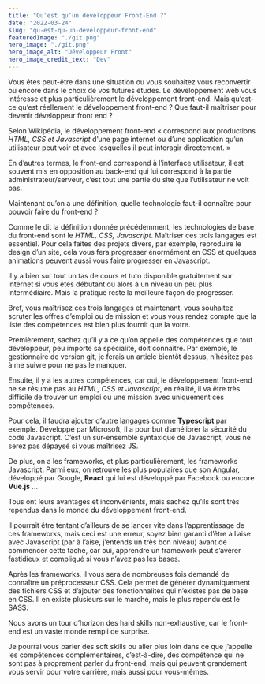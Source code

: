 ```yaml
---
title: "Qu’est qu’un développeur Front-End ?"
date: "2022-03-24"
slug: "qu-est-qu-un-developpeur-front-end"
featuredImage: "./git.png"
hero_image: "./git.png"
hero_image_alt: "Développeur Front"
hero_image_credit_text: "Dev"
---
```


Vous êtes peut-être dans une situation ou vous souhaitez vous reconvertir ou encore dans le choix de vos futures études. Le développement web vous intéresse et plus particulièrement le développement front-end. Mais qu’est-ce qu’est réellement le développement front-end ? Que faut-il maîtriser pour devenir développeur front end ?

Selon Wikipédia, le développement front-end « correspond aux productions *HTML, CSS et Javascript* d’une page internet ou d’une application qu’un utilisateur peut voir et avec lesquelles il peut interagir directement. »

En d’autres termes, le front-end correspond à l’interface utilisateur, il est souvent mis en opposition au back-end qui lui correspond à la partie administrateur/serveur, c’est tout une partie du site que l’utilisateur ne voit pas.

Maintenant qu’on a une définition, quelle technologie faut-il connaître pour pouvoir faire du front-end ?

Comme le dit la définition donnée précédemment, les technologies de base du front-end sont le *HTML, CSS, Javascript*. Maîtriser ces trois langages est essentiel. Pour cela faites des projets divers, par exemple, reproduire le design d’un site, cela vous fera progresser énormément en CSS et quelques animations peuvent aussi vous faire progresser en Javascript.

Il y a bien sur tout un tas de cours et tuto disponible gratuitement sur internet si vous êtes débutant ou alors à un niveau un peu plus intermédiaire. Mais la pratique reste la meilleure façon de progresser.

Bref, vous maîtrisez ces trois langages et maintenant, vous souhaitez scruter les offres d’emploi ou de mission et vous vous rendez compte que la liste des compétences est bien plus fournit que la votre.

Premièrement, sachez qu’il y a ce qu’on appelle des compétences que tout développeur, peu importe sa spécialité, doit connaître. Par exemple, le gestionnaire de version git, je ferais un article bientôt dessus, n’hésitez pas à me suivre pour ne pas le manquer.

Ensuite, il y a les autres compétences, car oui, le développement front-end ne se résume pas au *HTML, CSS et Javascript*, en réalité, il va être très difficile de trouver un emploi ou une mission avec uniquement ces compétences.

Pour cela, il faudra ajouter d’autre langages comme **Typescript** par exemple. Développé par Microsoft, il a pour but d’améliorer la sécurité du code Javascript. C’est un sur-ensemble syntaxique de Javascript, vous ne serez pas dépaysé si vous maîtrisez JS.

De plus, on a les frameworks, et plus particulièrement, les frameworks Javascript. Parmi eux, on retrouve les plus populaires que son Angular, développé par Google, **React** qui lui est développé par Facebook ou encore **Vue.js** …

Tous ont leurs avantages et inconvénients, mais sachez qu’ils sont très rependus dans le monde du développement front-end.

Il pourrait être tentant d’ailleurs de se lancer vite dans l’apprentissage de ces frameworks, mais ceci est une erreur, soyez bien garanti d’être à l’aise avec Javascript (par à l’aise, j’entends un très bon niveau) avant de commencer cette tache, car oui, apprendre un framework peut s’avérer fastidieux et compliqué si vous n’avez pas les bases.

Après les frameworks, il vous sera de nombreuses fois demandé de connaître un préprocesseur CSS. Cela permet de générer dynamiquement des fichiers CSS et d’ajouter des fonctionnalités qui n’existes pas de base en CSS. Il en existe plusieurs sur le marché, mais le plus rependu est le SASS.

Nous avons un tour d’horizon des hard skills non-exhaustive, car le front-end est un vaste monde rempli de surprise.

Je pourrai vous parler des soft skills ou aller plus loin dans ce que j’appelle les compétences complémentaires, c’est-à-dire, des compétence qui ne sont pas à proprement parler du front-end, mais qui peuvent grandement vous servir pour votre carrière, mais aussi pour vous-mêmes.

